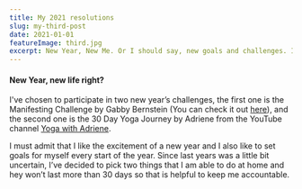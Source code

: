 ```yaml
---
title: My 2021 resolutions
slug: my-third-post
date: 2021-01-01
featureImage: third.jpg
excerpt: New Year, New Me. Or I should say, new goals and challenges. I have two small challenges that I am getting ready for in 2021.
---
```


#### New Year, new life right?

I've chosen to participate in two new year’s challenges, the first one is the Manifesting Challenge by 
Gabby Bernstein (You can check it out [here]( https://gabbybernstein.com/)), and the second one is the 30 Day Yoga Journey by Adriene from the YouTube channel [Yoga with Adriene](https://yogawithadriene.com/).

I must admit that I like the excitement of a new year and I also like to set goals for myself every start of the year. Since last years was a little bit uncertain, I’ve decided to pick two things that I am able to do at home and hey won’t last more than 30 days so that is helpful to keep me accountable. 

